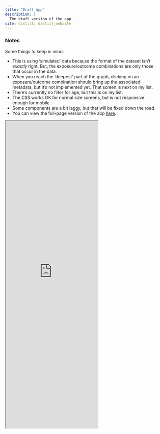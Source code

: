 ```yaml
---
title: "Draft App"
description: |
  The draft version of the app.
site: distill::distill_website
---
```


### Notes

Some things to keep in mind:

* This is using 'simulated' data because the format of the dataset isn't *exactly* right. But, the exposure/outcome combinations are only those that occur in the data.
* When you reach the 'deepest' part of the graph, clicking on an exposure/outcome combination should bring up the associated metadata, but it's not implemented yet. That screen is next on my list.
* There's currently no filter for age, but this is on my list.
* The CSS works OK for normal size screens, but is not responsive enough for mobile. 
* Some components are a bit laggy, but that will be fixed down the road.
* You can view the full-page version of the app [here](https://tarensanders.shinyapps.io/screen_viz).


<iframe src="https://tarensanders.shinyapps.io/screen_viz/" class="l-screen-inset shaded" height="1000px"></iframe>